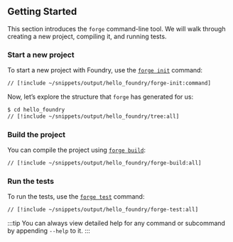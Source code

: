 ## Getting Started

This section introduces the `forge` command-line tool. We will walk through creating a new project, compiling it, and running tests.

### Start a new project

To start a new project with Foundry, use the [`forge init`](/reference/forge/forge-init) command:

```sh [forge init]
// [!include ~/snippets/output/hello_foundry/forge-init:command]
```

Now, let’s explore the structure that `forge` has generated for us:

```sh [tree]
$ cd hello_foundry
// [!include ~/snippets/output/hello_foundry/tree:all]
```

### Build the project

You can compile the project using [`forge build`](/reference/forge/forge-build):

```sh [forge build]
// [!include ~/snippets/output/hello_foundry/forge-build:all]
```

### Run the tests

To run the tests, use the [`forge test`](/reference/forge/forge-test) command:

```sh [forge test]
// [!include ~/snippets/output/hello_foundry/forge-test:all]
```

:::tip
You can always view detailed help for any command or subcommand by appending `--help` to it.
:::

